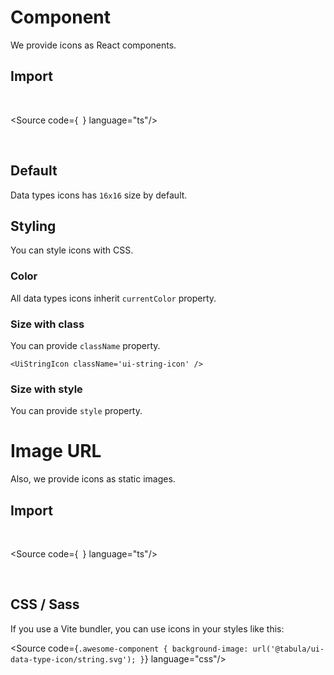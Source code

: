 

<Meta title="Docs" />

# Component

We provide icons as React components.

## Import

<br />

<Source code={`
`} language="ts"/>

<br />

## Default

Data types icons has `16x16` size by default.

<Canvas  layout="centered">
  <UiStringIcon />
</Canvas>

## Styling

You can style icons with CSS.

### Color

All data types icons inherit `currentColor` property.

<Canvas layout="centered">
  <div style={{ color: 'blue' }}>
    <UiStringIcon />
  </div>
</Canvas>

### Size with class

You can provide `className` property.

<Canvas layout="centered">
  <div>
    <style>
      {`
        .ui-string-icon {
          width: 32px;
          height: 32px;
        }
      `}
    </style>

    <UiStringIcon className='ui-string-icon' />
  </div>
</Canvas>

### Size with style

You can provide `style` property.

<Canvas layout="centered">
  <UiStringIcon style={{ width: '32px', height: '32px' }} />
</Canvas>

# Image URL

Also, we provide icons as static images.

## Import

<br />

<Source code={`
`} language="ts"/>

<br />

## CSS / Sass

If you use a Vite bundler, you can use icons in your styles like this:

<Source code={`
.awesome-component {
  background-image: url('@tabula/ui-data-type-icon/string.svg');
}
`} language="css"/>

